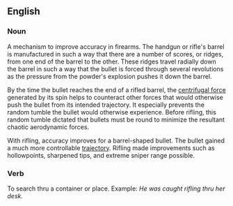 ==English==
===Noun===
A mechanism to improve accuracy in firearms.  The handgun or rifle's barrel is manufactured in such a way that there are a number of scores, or ridges, from one end of the barrel to the other.  These ridges travel radially down the barrel in such a way that the bullet is forced through several revolutions as the pressure from the powder's explosion pushes it down the barrel.

By the time the bullet reaches the end of a rifled barrel, the [[centrifugal force]] generated by its spin helps to counteract other forces that would otherwise push the bullet from its intended trajectory.  It especially prevents the random tumble the bullet would otherwise experience. Before rifling, this random tumble dictated that bullets must be round to minimize the resultant chaotic aerodynamic forces.

With rifling, accuracy improves for a barrel-shaped bullet. The bullet gained a much more controllable [[trajectory]]. Rifling made improvements such as hollowpoints, sharpened tips, and extreme sniper range possible.

===Verb===
To search thru a container or place.  Example: ''He was caught rifling thru her desk.''